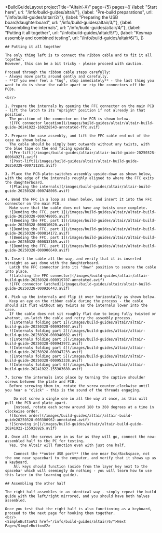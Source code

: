 ---
---


<BuildGuideLayout 
	projectTitle="Altair(-X)"
  page={5}
  pages={[
    {label: "Start here", url: "/info/build-guides/altair/"},
    {label: "Pre-build preparations", url: "/info/build-guides/altair/2/"},
    {label: "Preparing the USB board/daughterboard", url: "/info/build-guides/altair/3/"},
    {label: "Assembling the internals", url: "/info/build-guides/altair/4/"},
    {label: "Putting it all together", url: "/info/build-guides/altair/5/"},
    {label: "Keymap assembly and combined testing", url: "/info/build-guides/altair/6/"},
  ]}
>

  <AltMarkdownRenderer>

    ## Putting it all together

    The only thing left is to connect the ribbon cable and to fit it all together.  
    However, this can be a bit tricky - please proceed with caution.  
      
    Proceed through the ribbon cable steps carefully:  
    - Always move parts around gently and carefully.
    - **If you ever feel a "tug", stop immediately** - the last thing you want to do is shear the cable apart or rip the connectors off the PCBs.

    <br/>

    1. Prepare the internals by opening the FFC connector on the main PCB - lift the latch to its "upright" position if not already in that position.  
      The position of the connector on the PCB is shown below.  
      ![FFC connector location](/images/build-guides/altair/altair-build-guide-20241022-160228543-annotated-ffc.avif)

    2. Prepare the case assembly, and lift the FFC cable end out of the case as shown below.  
      The cable should be simply bent outwards without any twists, with the blue tape on the end facing upwards.  
      ![Pre-lift](/images/build-guides/altair/altair-build-guide-20250328-000649271.avif)
      ![Post-lift](/images/build-guides/altair/altair-build-guide-20250328-000711281.avif)

    3. Place the PCB-plate-switches assembly upside-down as shown below, with the edge of the internals roughly aligned to where the FFC exits the daughterboard.  
      ![Placing the internals](/images/build-guides/altair/altair-build-guide-20250328-000748005.avif)
      
    4. Bend the FFC in a loop as shown below, and insert it into the FFC connector on the main PCB.  
      Make sure that the cable does not have any twists once complete.  
      ![Bending the FFC, part 1](/images/build-guides/altair/altair-build-guide-20250328-000748005.avif)
      ![Bending the FFC, part 1](/images/build-guides/altair/altair-build-guide-20250328-000810620.avif)
      ![Bending the FFC, part 1](/images/build-guides/altair/altair-build-guide-20250328-000814172.avif)
      ![Bending the FFC, part 1](/images/build-guides/altair/altair-build-guide-20250328-000833109.avif)
      ![Bending the FFC, part 1](/images/build-guides/altair/altair-build-guide-20250328-000906649.avif)
      
    5. Insert the cable all the way, and verify that it is inserted straight as was done with the daughterboard.  
      Latch the FFC connector into its "down" position to secure the cable into place.
      ![Latching the FFC connector](/images/build-guides/altair/altair-build-guide-20250328-000919707-annotated.avif)
      ![FFC connector latched](/images/build-guides/altair/altair-build-guide-20250328-000926443.avif)

    6. Pick up the internals and flip it over horizontally as shown below.  
      Keep an eye on the ribbon cable during the process - the cable should sit flat without any twists as the internals lower into the case.  
      If the cable does not sit roughly flat due to being fully twisted or whatnot, un-latch the cable and retry the assembly process.  
      ![Internals folding part 1](/images/build-guides/altair/altair-build-guide-20250328-000934967.avif)
      ![Internals folding part 2](/images/build-guides/altair/altair-build-guide-20250328-000940682.avif)
      ![Internals folding part 3](/images/build-guides/altair/altair-build-guide-20250328-000943972.avif)
      ![Internals folding part 4](/images/build-guides/altair/altair-build-guide-20250328-000947233.avif)
      ![Internals folding part 5](/images/build-guides/altair/altair-build-guide-20250328-000953338.avif)
      ![Internals folding part 6](/images/build-guides/altair/altair-build-guide-20241022-155903680.avif)

    7. Screw the internals into place by turning the captive shoulder screws between the plate and PCB.  
      Before screwing them in, rotate the screw counter-clockwise until you hear a "click" - this is the sound of the threads engaging.  
        
        Do not screw a single one in all the way at once, as this will pull the PCB and plate apart.  
        Instead, rotate each screw around 180 to 360 degrees at a time in clockwise order.  
      ![Screws order](/images/build-guides/altair/altair-build-guide20250328-003300962-annotated.avif)
      ![Screwing in](/images/build-guides/altair/altair-build-guide-20241022-155928926.avif)

    8. Once all the screws are in as far as they will go, connect the now-assembled half to the PC for testing.  
      Yes, the Altair will function even with just one half.  
        
        Connect the **outer USB port** (the one near Esc/Backspace, not the one near spacebar) to the computer, and verify that it shows up as a keyboard.  
        All keys should function (aside from the layer key next to the spacebar which will seemingly do nothing - you will learn how to use this later in the learning guide).  

    ## Assembling the other half
    
    The right half assembles in an identical way - simply repeat the build guide with the left/right mirrored, and you should have both halves assembled.
      
    Once you test that the right half is also functioning as a keyboard, proceed to the next page for hooking them together.  
    <br/>
    <SimpleButtonV2 href="/info/build-guides/altair/6/">Next Page</SimpleButtonV2>
    
    
  </AltMarkdownRenderer>
			
</BuildGuideLayout>


